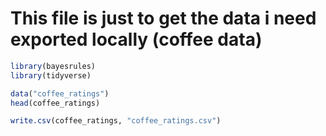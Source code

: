 # This file is just to get the data i need exported locally (coffee data)

```r
library(bayesrules)
library(tidyverse)
```

```r
data("coffee_ratings")
head(coffee_ratings)
```


```r
write.csv(coffee_ratings, "coffee_ratings.csv")
```

